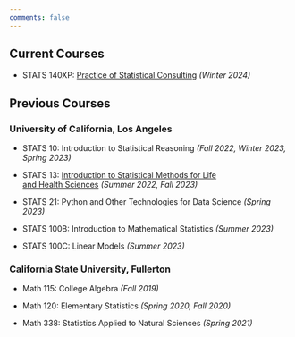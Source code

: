 ```yaml
---
comments: false
---
```


## Current Courses

- STATS 140XP: [Practice of Statistical Consulting](/teaching/stats140xp.qmd) *(Winter 2024)*


## Previous Courses

### University of California, Los Angeles

- STATS 10: Introduction to Statistical Reasoning *(Fall 2022, Winter 2023, Spring 2023)*

- STATS 13: [Introduction to Statistical Methods for Life \
and Health Sciences](https://ucla-stats13.netlify.app) *(Summer 2022, Fall 2023)*

- STATS 21: Python and Other Technologies for Data Science *(Spring 2023)*

- STATS 100B: Introduction to Mathematical Statistics *(Summer 2023)*

- STATS 100C: Linear Models *(Summer 2023)*

### California State University, Fullerton

- Math 115: College Algebra *(Fall 2019)*

- Math 120: Elementary Statistics *(Spring 2020, Fall 2020)*

- Math 338: Statistics Applied to Natural Sciences *(Spring 2021)*